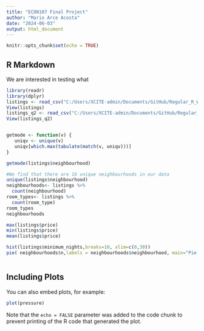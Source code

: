 ```yaml
---
title: "ECON107 Final Project"
author: "Mario Arce Acosta"
date: "2024-06-03"
output: html_document
---
```


```r
knitr::opts_chunk$set(echo = TRUE)
```

## R Markdown
We are interested in testing what 

```r
library(readr)
library(dplyr)
listings <- read_csv("C:/Users/XCITE-admin/Documents/GitHub/Regular_R_Work/listings/listings_q1.csv")
View(listings)
listings_q2 <- read_csv("C:/Users/XCITE-admin/Documents/GitHub/Regular_R_Work/listings/listings_q2.csv")
View(listings_q2)


getmode <- function(v) {
   uniqv <- unique(v)
   uniqv[which.max(tabulate(match(v, uniqv)))]
}

getmode(listings$neighbourhood)

#We find that there are 16 unique neighbourhoods in our data
unique(listings$neighbourhood)
neighbourhoods<- listings %>% 
  count(neighbourhood)
room_types<- listings %>% 
  count(room_type)
room_types
neighbourhoods

max(listings$price)
min(listings$price)
mean(listings$price)

hist(listings$minimum_nights,breaks=10, xlim=c(0,30))
pie( neighbourhoods$n,labels = neighbourhoods$neighbourhood, main="Pie Chart of Neighbourhoods")



```

## Including Plots

You can also embed plots, for example:

```r
plot(pressure)
```

Note that the `echo = FALSE` parameter was added to the code chunk to prevent printing of the R code that generated the plot.
